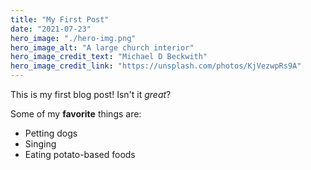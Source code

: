 ```yaml
---
title: "My First Post"
date: "2021-07-23"
hero_image: "./hero-img.png"
hero_image_alt: "A large church interior"
hero_image_credit_text: "Michael D Beckwith"
hero_image_credit_link: "https://unsplash.com/photos/KjVezwpRs9A"
---
```


This is my first blog post! Isn't it *great*?

Some of my **favorite** things are:

* Petting dogs
* Singing
* Eating potato-based foods
